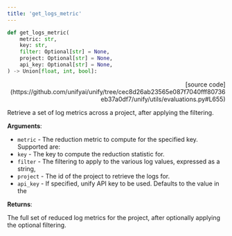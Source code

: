 ```yaml
---
title: 'get_logs_metric'
---
```


```python
def get_logs_metric(
    metric: str,
    key: str,
    filter: Optional[str] = None,
    project: Optional[str] = None,
    api_key: Optional[str] = None,
) -> Union[float, int, bool]:
```

<p align="right">[source code](https://github.com/unifyai/unify/tree/cec8d26ab23565e087f7040fff80736eb37a0df7/unify/utils/evaluations.py#L655)</p>

Retrieve a set of log metrics across a project, after applying the filtering.

**Arguments**:

- `metric` - The reduction metric to compute for the specified key. Supported are:
- `key` - The key to compute the reduction statistic for.
- `filter` - The filtering to apply to the various log values, expressed as a string,
- `project` - The id of the project to retrieve the logs for.
- `api_key` - If specified, unify API key to be used. Defaults to the value in the



**Returns**:

The full set of reduced log metrics for the project, after optionally applying
the optional filtering.